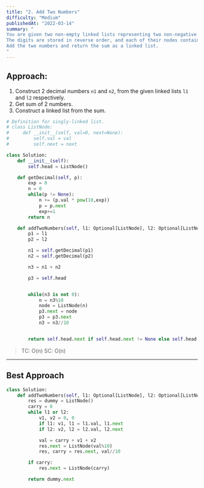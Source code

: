 ```yaml
---
title: "2. Add Two Numbers"
difficulty: "Medium"
publishedAt: "2022-03-14"
summary: "
You are given two non-empty linked lists representing two non-negative integers. 
The digits are stored in reverse order, and each of their nodes contains a single digit. 
Add the two numbers and return the sum as a linked list.
"
---
```


## Approach:

1. Construct 2 decimal numbers `n1` and `n2`, from the given linked lists `l1` and `l2` respectively.
2. Get sum of 2 numbers.
3. Construct a linked list from the sum.

```python:Solution.py
# Definition for singly-linked list.
# class ListNode:
#     def __init__(self, val=0, next=None):
#         self.val = val
#         self.next = next

class Solution:
    def __init__(self):
        self.head = ListNode()

    def getDecimal(self, p):
        exp = 0
        n = 0
        while(p != None):
            n += (p.val * pow(10,exp))
            p = p.next
            exp+=1
        return n

    def addTwoNumbers(self, l1: Optional[ListNode], l2: Optional[ListNode]) -> Optional[ListNode]:
        p1 = l1
        p2 = l2

        n1 = self.getDecimal(p1)
        n2 = self.getDecimal(p2)

        n3 = n1 + n2

        p3 = self.head


        while(n3 is not 0):
            n = n3%10
            node = ListNode(n)
            p3.next = node
            p3 = p3.next
            n3 = n3//10


        return self.head.next if self.head.next != None else self.head # Node(7,Node(0, Node(8, None)))

```

> TC: O(n) SC: O(n)

---

## Best Approach

```python:Solution.py
class Solution:
    def addTwoNumbers(self, l1: Optional[ListNode], l2: Optional[ListNode]) -> Optional[ListNode]:
        res = dummy = ListNode()
        carry = 0
        while l1 or l2:
            v1, v2 = 0, 0
            if l1: v1, l1 = l1.val, l1.next
            if l2: v2, l2 = l2.val, l2.next

            val = carry + v1 + v2
            res.next = ListNode(val%10)
            res, carry = res.next, val//10

        if carry:
            res.next = ListNode(carry)

        return dummy.next
```
